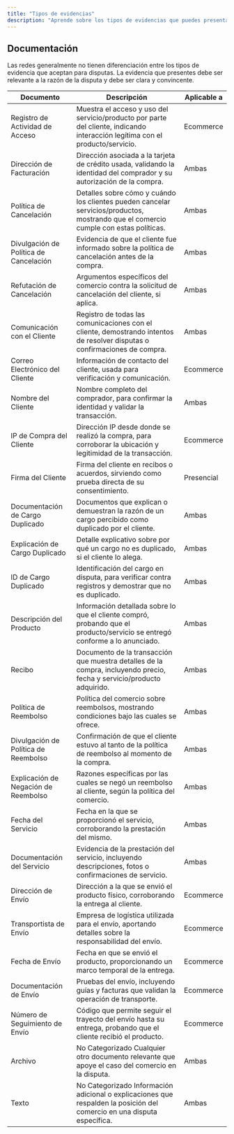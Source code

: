 ```yaml
---
title: "Tipos de evidencias"
description: "Aprende sobre los tipos de evidencias que puedes presentar en una disputa."
---
```


## Documentación

Las redes generalmente no tienen diferenciación entre los tipos de evidencia que aceptan para disputas. La evidencia que presentes debe ser relevante a la razón de la disputa y debe ser clara y convincente.

| Documento                              | Descripción                                                                                                                          | Aplicable a |
| -------------------------------------- | ------------------------------------------------------------------------------------------------------------------------------------ | ----------- |
| Registro de Actividad de Acceso        | Muestra el acceso y uso del servicio/producto por parte del cliente, indicando interacción legítima con el producto/servicio.        | Ecommerce   |
| Dirección de Facturación               | Dirección asociada a la tarjeta de crédito usada, validando la identidad del comprador y su autorización de la compra.               | Ambas       |
| Política de Cancelación                | Detalles sobre cómo y cuándo los clientes pueden cancelar servicios/productos, mostrando que el comercio cumple con estas políticas. | Ambas       |
| Divulgación de Política de Cancelación | Evidencia de que el cliente fue informado sobre la política de cancelación antes de la compra.                                       | Ambas       |
| Refutación de Cancelación              | Argumentos específicos del comercio contra la solicitud de cancelación del cliente, si aplica.                                       | Ambas       |
| Comunicación con el Cliente            | Registro de todas las comunicaciones con el cliente, demostrando intentos de resolver disputas o confirmaciones de compra.           | Ambas       |
| Correo Electrónico del Cliente         | Información de contacto del cliente, usada para verificación y comunicación.                                                         | Ecommerce   |
| Nombre del Cliente                     | Nombre completo del comprador, para confirmar la identidad y validar la transacción.                                                 | Ambas       |
| IP de Compra del Cliente               | Dirección IP desde donde se realizó la compra, para corroborar la ubicación y legitimidad de la transacción.                         | Ecommerce   |
| Firma del Cliente                      | Firma del cliente en recibos o acuerdos, sirviendo como prueba directa de su consentimiento.                                         | Presencial  |
| Documentación de Cargo Duplicado       | Documentos que explican o demuestran la razón de un cargo percibido como duplicado por el cliente.                                   | Ambas       |
| Explicación de Cargo Duplicado         | Detalle explicativo sobre por qué un cargo no es duplicado, si el cliente lo alega.                                                  | Ambas       |
| ID de Cargo Duplicado                  | Identificación del cargo en disputa, para verificar contra registros y demostrar que no es duplicado.                                | Ambas       |
| Descripción del Producto               | Información detallada sobre lo que el cliente compró, probando que el producto/servicio se entregó conforme a lo anunciado.          | Ambas       |
| Recibo                                 | Documento de la transacción que muestra detalles de la compra, incluyendo precio, fecha y servicio/producto adquirido.               | Ambas       |
| Política de Reembolso                  | Política del comercio sobre reembolsos, mostrando condiciones bajo las cuales se ofrece.                                             | Ambas       |
| Divulgación de Política de Reembolso   | Confirmación de que el cliente estuvo al tanto de la política de reembolso al momento de la compra.                                  | Ambas       |
| Explicación de Negación de Reembolso   | Razones específicas por las cuales se negó un reembolso al cliente, según la política del comercio.                                  | Ambas       |
| Fecha del Servicio                     | Fecha en la que se proporcionó el servicio, corroborando la prestación del mismo.                                                    | Ambas       |
| Documentación del Servicio             | Evidencia de la prestación del servicio, incluyendo descripciones, fotos o confirmaciones de servicio.                               | Ambas       |
| Dirección de Envío                     | Dirección a la que se envió el producto físico, corroborando la entrega al cliente.                                                  | Ecommerce   |
| Transportista de Envío                 | Empresa de logística utilizada para el envío, aportando detalles sobre la responsabilidad del envío.                                 | Ecommerce   |
| Fecha de Envío                         | Fecha en que se envió el producto, proporcionando un marco temporal de la entrega.                                                   | Ecommerce   |
| Documentación de Envío                 | Pruebas del envío, incluyendo guías y facturas que validan la operación de transporte.                                               | Ecommerce   |
| Número de Seguimiento de Envío         | Código que permite seguir el trayecto del envío hasta su entrega, probando que el cliente recibió el producto.                       | Ecommerce   |
| Archivo                                | No Categorizado Cualquier otro documento relevante que apoye el caso del comercio en la disputa.                                     | Ambas       |
| Texto                                  | No Categorizado Información adicional o explicaciones que respalden la posición del comercio en una disputa específica.              | Ambas       |
